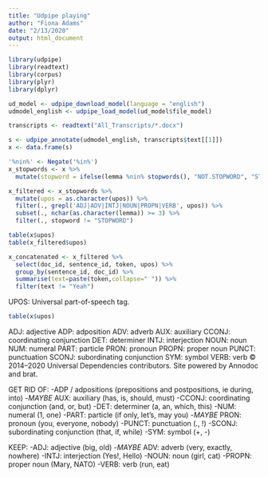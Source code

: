 ```yaml
---
title: "Udpipe playing"
author: "Fiona Adams"
date: "2/13/2020"
output: html_document
---
```


```r
library(udpipe)
library(readtext)
library(corpus)
library(plyr)
library(dplyr)
```

```r
ud_model <- udpipe_download_model(language = "english")
udmodel_english <- udpipe_load_model(ud_model$file_model)

transcripts <- readtext("All_Transcripts/*.docx")

s <- udpipe_annotate(udmodel_english, transcripts$text[[1]])
x <- data.frame(s)
```

```r
'%nin%' <- Negate('%in%')
x_stopwords <- x %>% 
  mutate(stopword = ifelse(lemma %nin% stopwords(), "NOT.STOPWORD", "STOPWORD"))
```

```r
x_filtered <- x_stopwords %>% 
  mutate(upos = as.character(upos)) %>%
  filter(., grepl('ADJ|ADV|INTJ|NOUN|PROPN|VERB', upos)) %>%
  subset(., nchar(as.character(lemma)) >= 3) %>%
  filter(., stopword != "STOPWORD")

table(x$upos)
table(x_filtered$upos)
```

```r
x_concatenated <- x_filtered %>%
  select(doc_id, sentence_id, token, upos) %>% 
  group_by(sentence_id, doc_id) %>% 
  summarise(text=paste(token,collapse=" ")) %>%
  filter(text != "Yeah")
```





UPOS: Universal part-of-speech tag.
```r
table(x$upos)
```
ADJ: adjective
ADP: adposition
ADV: adverb
AUX: auxiliary
CCONJ: coordinating conjunction
DET: determiner
INTJ: interjection
NOUN: noun
NUM: numeral
PART: particle
PRON: pronoun
PROPN: proper noun
PUNCT: punctuation
SCONJ: subordinating conjunction
SYM: symbol
VERB: verb
© 2014–2020 Universal Dependencies contributors. Site powered by Annodoc and brat.

GET RID OF:
-ADP / adpositions (prepositions and postpositions, ie during, into)
-*MAYBE* AUX: auxiliary (has, is, should, must)
-CCONJ: coordinating conjunction (and, or, but)
-DET: determiner (a, an, which, this)
-NUM: numeral (1, one)
-PART: particle (if only, let's, may you)
-*MAYBE* PRON: pronoun (you, everyone, nobody)
-PUNCT: punctuation (., !)
-SCONJ: subordinating conjunction (that, if, while)
-SYM: symbol (+, -)

KEEP:
-ADJ: adjective (big, old)
-*MAYBE* ADV: adverb (very, exactly, nowhere)
-INTJ: interjection (Yes!, Hello)
-NOUN: noun (girl, cat)
-PROPN: proper noun (Mary, NATO)
-VERB: verb (run, eat)


